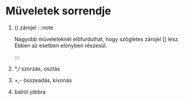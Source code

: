 
# Müveletek sorrendje

1. () zárojel
   :::note

   Nagyobb müveleteknél előfurdulhat, hogy szögletes zárojel [] lesz.
   Ebben az esetben elönyben részesül.

   :::

1. \*,/ szorzás, osztás
1. +,- összeadás, kivonás
1. balról jobbra
